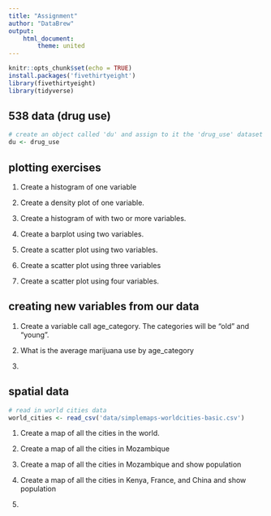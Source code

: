 ```yaml
---
title: "Assignment"
author: "DataBrew"
output: 
    html_document:
        theme: united
---
```


```r
knitr::opts_chunk$set(echo = TRUE)
install.packages('fivethirtyeight')
library(fivethirtyeight)
library(tidyverse)
```


## 538 data (drug use)


```r
# create an object called 'du' and assign to it the 'drug_use' dataset
du <- drug_use
```

## plotting exercises

1. Create a histogram of one variable

2. Create a density plot of one variable.

3. Create a histogram of with two or more variables.

4. Create a barplot using two variables. 

5. Create a scatter plot using two variables.

6. Create a scatter plot using three variables 

7. Create a scatter plot using four variables.

## creating new variables from our data

1. Create a variable call age_category. The categories will be "old" and 
"young". 

2. What is the average marijuana use by age_category

3. 

## spatial data

```r
# read in world cities data 
world_cities <- read_csv('data/simplemaps-worldcities-basic.csv')

```

1. Create a map of all the cities in the world.

2. Create a map of all the cities in Mozambique

3. Create a map of all the cities in Mozambique and show population

4. Create a map of all the cities in Kenya, France, and China and show population

5. 
